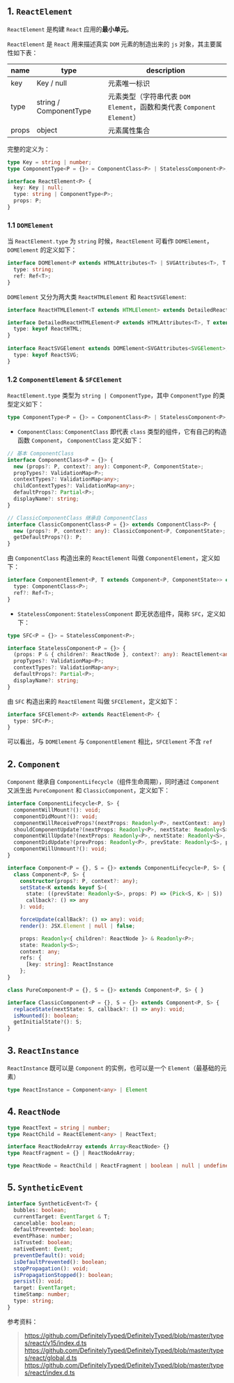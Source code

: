 ## 1. `ReactElement`

`ReactElement` 是构建 `React` 应用的**最小单元**。

`ReactElement` 是 `React` 用来描述真实 `DOM` 元素的制造出来的 `js` 对象，其主要属性如下表：

|name|type|description|
|---|-----|----|
|key|Key / null|元素唯一标识
|type|string / ComponentType|元素类型（字符串代表 `DOM Element`，函数和类代表 `Component Element`）
|props|object|元素属性集合


完整的定义为：

```ts
type Key = string | number;
type ComponentType<P = {}> = ComponentClass<P> | StatelessComponent<P>;

interface ReactElement<P> {
  key: Key | null;
  type: string | ComponentType<P>;
  props: P;
}
```

### 1.1 `DOMElement`

当 `ReactElement.type` 为 `string` 时候，`ReactElement` 可看作 `DOMElement`，`DOMElement` 的定义如下：

```ts
interface DOMElement<P extends HTMLAttributes<T> | SVGAttributes<T>, T extends Element> extends ReactElement<P> {
  type: string;
  ref: Ref<T>;
}
```

`DOMElement` 又分为两大类 `ReactHTMLElement` 和 `ReactSVGElement`:

```ts
interface ReactHTMLElement<T extends HTMLElement> extends DetailedReactHTMLElement<AllHTMLAttributes<T>, T> {}

interface DetailedReactHTMLElement<P extends HTMLAttributes<T>, T extends HTMLElement> extends DOMElement<P, T> {
  type: keyof ReactHTML;
}
  
interface ReactSVGElement extends DOMElement<SVGAttributes<SVGElement>, SVGElement> {
  type: keyof ReactSVG;
}
```

### 1.2 `ComponentElement` & `SFCElement`

`ReactElement.type` 类型为 `string | ComponentType`，其中 `ComponentType` 的类型定义如下：

```ts
type ComponentType<P = {}> = ComponentClass<P> | StatelessComponent<P>;
```

- `ComponentClass`:
`ComponentClass` 即代表 `class` 类型的组件，它有自己的构造函数 `Component`， `ComponentClass` 定义如下：

```ts
// 基本 ComponentClass
interface ComponentClass<P = {}> {
  new (props?: P, context?: any): Component<P, ComponentState>;
  propTypes?: ValidationMap<P>;
  contextTypes?: ValidationMap<any>;
  childContextTypes?: ValidationMap<any>;
  defaultProps?: Partial<P>;
  displayName?: string;
}

// ClassicComponentClass 继承自 ComponentClass
interface ClassicComponentClass<P = {}> extends ComponentClass<P> {
  new (props?: P, context?: any): ClassicComponent<P, ComponentState>;
  getDefaultProps?(): P;
}
```

由 `ComponentClass` 构造出来的 `ReactElement` 叫做 `ComponentElement`，定义如下：

```ts
interface ComponentElement<P, T extends Component<P, ComponentState>> extends ReactElement<P> {
  type: ComponentClass<P>;
  ref?: Ref<T>;
}
```

- `StatelessComponent`:
  `StatelessComponent` 即无状态组件，简称 `SFC`，定义如下：

```ts
type SFC<P = {}> = StatelessComponent<P>;

interface StatelessComponent<P = {}> {
  (props: P & { children?: ReactNode }, context?: any): ReactElement<any> | null;
  propTypes?: ValidationMap<P>;
  contextTypes?: ValidationMap<any>;
  defaultProps?: Partial<P>;
  displayName?: string;
}
```

由 `SFC` 构造出来的 `ReactElement` 叫做 `SFCElement`，定义如下：

```ts
interface SFCElement<P> extends ReactElement<P> {
  type: SFC<P>;
}
```

可以看出，与 `DOMElement` 与 `ComponentElement` 相比，`SFCElement` 不含 `ref`

## 2. `Component`

`Component` 继承自 `ComponentLifecycle`（组件生命周期），同时通过 `Component` 又派生出 `PureComponent` 和 `ClassicComponent`，定义如下：

```ts
interface ComponentLifecycle<P, S> {
  componentWillMount?(): void;
  componentDidMount?(): void;
  componentWillReceiveProps?(nextProps: Readonly<P>, nextContext: any): void;
  shouldComponentUpdate?(nextProps: Readonly<P>, nextState: Readonly<S>, nextContext: any): boolean;
  componentWillUpdate?(nextProps: Readonly<P>, nextState: Readonly<S>, nextContext: any): void;
  componentDidUpdate?(prevProps: Readonly<P>, prevState: Readonly<S>, prevContext: any): void;
  componentWillUnmount?(): void;
}

interface Component<P = {}, S = {}> extends ComponentLifecycle<P, S> { }
  class Component<P, S> {
    constructor(props?: P, context?: any);
    setState<K extends keyof S>(
      state: ((prevState: Readonly<S>, props: P) => (Pick<S, K> | S)) | (Pick<S, K> | S),
      callback?: () => any
    ): void;

    forceUpdate(callBack?: () => any): void;
    render(): JSX.Element | null | false;

    props: Readonly<{ children?: ReactNode }> & Readonly<P>;
    state: Readonly<S>;
    context: any;
    refs: {
      [key: string]: ReactInstance
    };
}

class PureComponent<P = {}, S = {}> extends Component<P, S> { }

interface ClassicComponent<P = {}, S = {}> extends Component<P, S> {
  replaceState(nextState: S, callback?: () => any): void;
  isMounted(): boolean;
  getInitialState?(): S;
}
```

## 3. `ReactInstance`

`ReactInstance` 既可以是 `Component` 的实例，也可以是一个 `Element`（最基础的元素）

```ts
type ReactInstance = Component<any> | Element
```

## 4. `ReactNode`

```ts
type ReactText = string | number;
type ReactChild = ReactElement<any> | ReactText;

interface ReactNodeArray extends Array<ReactNode> {}
type ReactFragment = {} | ReactNodeArray;

type ReactNode = ReactChild | ReactFragment | boolean | null | undefined;
```

## 5. `SyntheticEvent`

```ts
interface SyntheticEvent<T> {
  bubbles: boolean;
  currentTarget: EventTarget & T;
  cancelable: boolean;
  defaultPrevented: boolean;
  eventPhase: number;
  isTrusted: boolean;
  nativeEvent: Event;
  preventDefault(): void;
  isDefaultPrevented(): boolean;
  stopPropagation(): void;
  isPropagationStopped(): boolean;
  persist(): void;
  target: EventTarget;
  timeStamp: number;
  type: string;
}
```

参考资料：

> https://github.com/DefinitelyTyped/DefinitelyTyped/blob/master/types/react/v15/index.d.ts
> https://github.com/DefinitelyTyped/DefinitelyTyped/blob/master/types/react/global.d.ts
> https://github.com/DefinitelyTyped/DefinitelyTyped/blob/master/types/react/index.d.ts